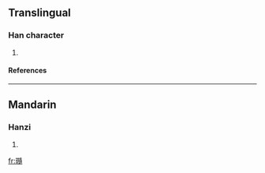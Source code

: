 ==Translingual==
===Han character===
{{Han char|rn=96|rad=玉|as=16|sn=20|four=|canj=一土弓中月 (MGNLB)}}
# {{defn|Han|sort=玉16}}
====References====
{{Han ref|kx=0745.090|dkj=21338|dj=1153.200|hdz=21145.100|uh=74CD|ud=29901}}

----
==Mandarin==
===Hanzi===
{{cmn-hanzi|pin=[[suì]] ([[sui4]])|wg=sui<sup>4</sup>}}
# {{defn|Mandarin}}

[[fr:瓍]]